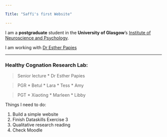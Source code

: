 ```yaml
---

Title: "Saffi's first Website"

---
```


I am a **postgraduate** student in the **University of Glasgow**'s
[Institute of Neuroscience and Psychology](http://www.gla.ac.uk/researchinstitutes/neurosciencepsychology/).

I am working with [Dr Esther Papies](http://healthycognitionlab.org)


***


### Healthy Cognation Research Lab:

> Senior lecture
    * Dr Esther Papies

> PGR
    * Betul
    * Lara 
    * Tess
    * Amy
    
> PGT
    * Xiaoting
    * Marleen
    * Libby

Things I need to do:

1. Build a simple website
1. Finish Dataskills Exercise 3
1. Qualitative research reading
1. Check Moodle

